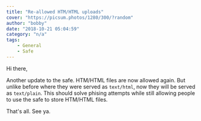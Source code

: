 ```yaml
---
title: "Re-allowed HTM/HTML uploads"
cover: "https://picsum.photos/1280/300/?random"
author: "bobby"
date: "2018-10-21 05:04:59"
category: "n/a"
tags:
    - General
    - Safe
---
```

Hi there,

Another update to the safe. HTM/HTML files are now allowed again. But unlike before where they were served as `text/html`, now they will be served as `text/plain`. This should solve phising attempts while still allowing people to use the safe to store HTM/HTML files.

That's all. See ya.
